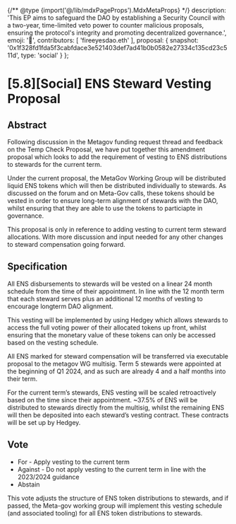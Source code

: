 {/** @type {import('@/lib/mdxPageProps').MdxMetaProps} */}
    description: 'This EP aims to safeguard the DAO by establishing a Security Council with a two-year, time-limited veto power to counter malicious proposals, ensuring the protocol's integrity and promoting decentralized governance.',
    emoji: '📖',
    contributors: [
        'fireeyesdao.eth'
    ],
    proposal: {
        snapshot: '0x1f328fd1fda5f3cabfdace3e521403def7ad41b0b0582e27334c135cd23c511d',
        type: 'social'
    }
};

# [5.8][Social] ENS Steward Vesting Proposal

## Abstract
Following discussion in the Metagov funding request thread and feedback on the Temp Check Proposal, we have put together this amendment proposal which looks to add the requirement of vesting to ENS distributions to stewards for the current term.

Under the current proposal, the MetaGov Working Group will be distributed liquid ENS tokens which will then be distributed individually to stewards. As discussed on the forum and on Meta-Gov calls, these tokens should be vested in order to ensure long-term alignment of stewards with the DAO, whilst ensuring that they are able to use the tokens to particiapte in governance.

This proposal is only in reference to adding vesting to current term steward allocations. With more discussion and input needed for any other changes to steward compensation going forward.

## Specification
All ENS disbursements to stewards will be vested on a linear 24 month schedule from the time of their appointment. In line with the 12 month term that each steward serves plus an additional 12 months of vesting to encourage longterm DAO alignment.

This vesting will be implemented by using Hedgey which allows stewards to access the full voting power of their allocated tokens up front, whilst ensuring that the monetary value of these tokens can only be accessed based on the vesting schedule.

All ENS marked for steward compensation will be transferred via executable proposal to the metagov WG multisig. Term 5 stewards were appointed at the beginning of Q1 2024, and as such are already 4 and a half months into their term.

For the current term’s stewards, ENS vesting will be scaled retroactively based on the time since their appointment. ~37.5% of ENS will be distributed to stewards directly from the multisig, whilst the remaining ENS will then be deposited into each steward’s vesting contract. These contracts will be set up by Hedgey.

## Vote
* For - Apply vesting to the current term
* Against - Do not apply vesting to the current term in line with the 2023/2024 guidance
* Abstain

This vote adjusts the structure of ENS token distributions to stewards, and if passed, the Meta-gov working group will implement this vesting schedule (and associated tooling) for all ENS token distributions to stewards.